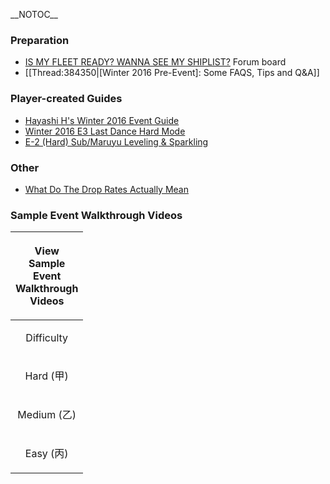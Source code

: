 __NOTOC__
===Preparation===
* [[Board:Fleet's_Prepared-ness|IS MY FLEET READY? WANNA SEE MY SHIPLIST?]] Forum board
* [[Thread:384350|[Winter 2016 Pre-Event]: Some FAQS, Tips and Q&A]]

===Player-created Guides===
* [[User_blog:Hayashi_H/Winter_2016_Guide|Hayashi H's Winter 2016 Event Guide]]
* [[User_blog:NPC01/Winter_2016_Last_Dance_Guide_-_CLT_FTW.|Winter 2016 E3 Last Dance Hard Mode]]
* [[User blog:SlashZero/Winter 2016 E-2 (Hard) Maruyu Leveling|E-2 (Hard) Sub/Maruyu Leveling &amp; Sparkling]]

===Other===
* [[User_blog:DynamitMC/What_the_Drop_Rates_Actually_Mean|What Do The Drop Rates Actually Mean]]

===Sample Event Walkthrough Videos===

{| class="wikitable mw-collapsible mw-collapsed" style="width:700px;"
|-
! colspan="4" |
View Sample Event Walkthrough Videos
|-
! scope="col" style="text-align: center; width: 100px;"|Difficulty
! scope="col" style="text-align: center;"|E-1
! scope="col" style="text-align: center; width: 210px;"|E-2
! scope="col" style="text-align: center; width: 210px;"|E-3
|-
! rowspan="8" style="text-align: center; width: 100px;"|Hard (甲)
! style="text-align: center;"|Pre-Final
! style="text-align: center; width: 210px;"|Pre-Final (North)
! style="text-align: center; width: 210px;"|Pre-Final
|-
| colspan="1" rowspan="3"|[[File:【KanColle】 Winter 2016 Event E-1 Hard (Pre-Final)|thumb|center|200 px|E-1 Hard (Pre-Final)]]
| style="text-align: center; width: 210px;"|[[File:【KanColle】 Winter 2016 Event E-2 Hard Pre-Final (North)-0|thumb|center|200 px|E-2 Hard Pre-Final Kill (North)]]
| rowspan="3" style="text-align: center; width: 210px;"|[[File:【KanColle】 Winter Event E-3 Extra Operation HARD (Pre-Final)-0|thumb|center|200px|E-3 Hard Mode (Surface Task Force) Pre-Final]]
|-
! style="text-align: center; width: 210px;"|Pre-Final (South)
|-
| style="text-align: center; width: 210px; height: 100px;"|[Insert Video if Available]
|-
! style="text-align: center;"|Final Kill
! style="text-align: center; width: 210px;"|Final Kill (North)
! style="text-align: center; width: 210px;"|Final Kill
|-
| colspan="1" rowspan="3"|[[File:【KanColle】 Winter 2016 Event E-1 Hard (Final)|thumb|center|200 px|E-1 Hard Final Kill (No Debuff)]]
| style="text-align: center; width: 210px;"|[[File:【KanColle】 Winter 2016 Event E-2 Hard (FINAL)|thumb|center|200 px|E-2 Hard Final Kill (North)]]
| rowspan="3" style="text-align: center; width: 210px;"|[[File:【KanColle】 Winter 2016 Event E-3 Hard Finale EVENT CLEAR-0|thumb|center|200 px|E-3 Hard Mode (Surface Task Force) Finale ]]
|-
! style="text-align: center; width: 210px;"|Final Kill (South)
|-
| style="text-align: center; width: 210px;"|[[File:【KanColle】 Winter 2016 Event E-2 Hard South Route|thumb|center|200px|E-2 Hard South (Final Kill Enemy Fleet)]]
|-
! rowspan="8" style="text-align: center; width: 100px;"|Medium (乙)
! style="text-align: center;"|Pre-Final
! style="text-align: center; width: 210px;"|Pre-Final (North)
! style="text-align: center; width: 210px;"|Pre-Final
|-
| colspan="1" rowspan="3" style="text-align: center;"|[Insert Video if Available]
| style="text-align: center; width: 210px; height: 100px;"|[Insert Video if Available]
| rowspan="3" style="text-align: center; width: 210px;"|[Insert Video if Available]
|-
! style="text-align: center; width: 210px;"|Pre-Final (South)
|-
| style="text-align: center; width: 210px; height: 100px;"|[Insert Video if Available]
|-
! style="text-align: center;"|Final Kill
! style="text-align: center; width: 210px;"|Final Kill (North)
! style="text-align: center; width: 210px;"|Final Kill
|-
| colspan="1" rowspan="3" style="text-align: center;"|[Insert Video if Available]
| style="text-align: center; width: 210px; height: 100px;"|[Insert Video if Available]
| rowspan="3" style="text-align: center; width: 210px;"|[Insert Video if Available]
|-
! style="text-align: center; width: 210px;"|Final Kill (South)
|-
| style="text-align: center; width: 210px; height: 100px;"|[Insert Video if Available]
|-
! rowspan="8" style="text-align: center; width: 100px;"|Easy (丙)
! style="text-align: center;"|Pre-Final
! style="text-align: center; width: 210px;"|Pre-Final (North)
! style="text-align: center; width: 210px;"|Pre-Final
|-
| colspan="1" rowspan="3" style="text-align: center;"|[Insert Video if Available]
| style="text-align: center; width: 210px; height: 100px;"|[Insert Video if Available]
| rowspan="3" style="text-align: center; width: 210px;"|[[File:【KanColle】 Winter 2016 E-3 EASY (丙) Node L & T Farming|thumb|center|200 px|Winter 2016 E-3 EASY (Pre-Final)]]
|-
! style="text-align: center; width: 210px;"|Pre-Final (South)
|-
| style="text-align: center; width: 210px; height: 100px;"|[Insert Video if Available]
|-
! style="text-align: center;"|Final Kill
! style="text-align: center; width: 210px;"|Final Kill (North)
! style="text-align: center; width: 210px;"|Final Kill
|-
| colspan="1" rowspan="3" style="text-align: center;"|[Insert Video if Available]
| style="text-align: center; width: 210px; height: 100px;"|[Insert Video if Available]
| rowspan="3" style="text-align: center; width: 210px;"|[Insert Video if Available]
|-
! style="text-align: center; width: 210px;"|Final Kill (South)
|-
| style="text-align: center; width: 210px; height: 100px;"|[Insert Video if Available]
|}